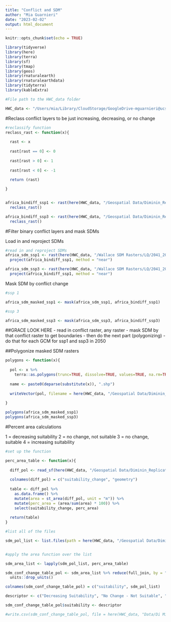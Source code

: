 ```yaml
---
title: "Conflict and SDM"
author: "Mia Guarnieri"
date: "2023-02-02"
output: html_document
---
```


```r
knitr::opts_chunk$set(echo = TRUE)

library(tidyverse)
library(here)
library(terra)
library(sf)
library(tmap)
library(geos)
library(rnaturalearth)
library(rnaturalearthdata)
library(tidyterra)
library(kableExtra)

#File path to the HWC_data folder

HWC_data <- "/Users/mia/Library/CloudStorage/GoogleDrive-mguarnieri@ucsb.edu/My Drive/Arnhold Project/HWC_data"
```

#Reclass conflict layers to be just increasing, decreasing, or no change

```r
#reclassify function
reclass_rast <- function(x){
  
  rast <- x
  
  rast[rast == 0] <- 0
  
  rast[rast > 0] <- 1
  
  rast[rast < 0] <- -1
  
  return (rast)

}


africa_bindiff_ssp1 <- rast(here(HWC_data, "/Geospatial Data/Diminin_Replication_Data/differenced_conflict/differenced_rasters_africa/diff_SSP1_RCP26_2050.tif")) %>% 
  reclass_rast()

africa_bindiff_ssp3 <- rast(here(HWC_data, "/Geospatial Data/Diminin_Replication_Data/differenced_conflict/differenced_rasters_africa/diff_SSP3_RCP70_2050.tif")) %>% 
  reclass_rast()

```

#Filter binary conflict layers and mask SDMs

Load in and reproject SDMs

```r
#read in and reproject SDMs
africa_sdm_ssp1 <- rast(here(HWC_data, "/Wallace SDM Rasters/LQ/2041_2070/126/change_maps/afel_change_2041_2070_126_gfdl.tif")) %>% 
  project(africa_bindiff_ssp1, method = "near")

africa_sdm_ssp3 <- rast(here(HWC_data, "/Wallace SDM Rasters/LQ/2041_2070/370/change_maps/afel_change_2041_2070_gfdl_370.tif")) %>% 
  project(africa_bindiff_ssp1, method = "near")
```


Mask SDM by conflict change

```r
#ssp 1

africa_sdm_masked_ssp1 <- mask(africa_sdm_ssp1, africa_bindiff_ssp1)

#ssp 3

africa_sdm_masked_ssp3 <- mask(africa_sdm_ssp3, africa_bindiff_ssp3)

```


##GRACE LOOK HERE
- read in conflict raster, any raster
- mask SDM by that conflict raster to get boundaries
- then do the next part (polygonizing)
- do that for each GCM for ssp1 and ssp3 in 2050


##Polygonize masked SDM rasters

```r
polygons <- function(x){
  
  pol <- x %>%
    terra::as.polygons(trunc=TRUE, dissolve=TRUE, values=TRUE, na.rm=TRUE, na.all=FALSE, extent=FALSE)
  
  name <- paste0(deparse(substitute(x)), ".shp")
 
  writeVector(pol, filename = here(HWC_data, "/Geospatial Data/Diminin_Replication_Data/sdm_exploration_polygons/africa", name), overwrite = TRUE)
  
}

polygons(africa_sdm_masked_ssp1)
polygons(africa_sdm_masked_ssp3)

```

#Percent area calculations

1 = decreasing suitability
2 = no change, not suitable
3 = no change, suitable
4 = increasing suitability

```r

#set up the function

perc_area_table <- function(x){
  
  diff_pol <- read_sf(here(HWC_data, "/Geospatial Data/Diminin_Replication_Data/sdm_exploration_polygons/africa", x))
  
  colnames(diff_pol) = c("suitability_change", "geometry")
  
  table <- diff_pol %>% 
    as.data.frame() %>% 
    mutate(area = st_area(diff_pol, unit = "m")) %>% 
    mutate(perc_area = (area/sum(area) * 100)) %>% 
    select(suitability_change, perc_area)
  
  return(table)
}

#list all of the files

sdm_pol_list <- list.files(path = here(HWC_data, "/Geospatial Data/Diminin_Replication_Data/sdm_exploration_polygons/africa"), pattern = '.shp')


#apply the area function over the list

sdm_area_list <- lapply(sdm_pol_list, perc_area_table)

sdm_conf_change_table_pol <- sdm_area_list %>% reduce(full_join, by = "suitability_change") %>% 
  units::drop_units()

colnames(sdm_conf_change_table_pol) = c("suitability", sdm_pol_list)

descriptor <- c("Decreasing Suitability", "No Change - Not Suitable", "No Change - Suitable", "Increasing")

sdm_conf_change_table_pol$suitability <- descriptor

#write.csv(sdm_conf_change_table_pol, file = here(HWC_data, "Data/Di Minin HWC", "sdm_conf_change_table_africa.csv"), row.names=FALSE)

```